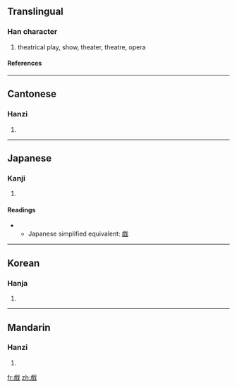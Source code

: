 {{see|戏}}

==Translingual==
===Han character===
{{Han char|rn=62|rad=戈|as=13|sn=17|four=2325<sub>0</sub>|canj=卜廿戈 (YTI)}}
# theatrical play, show, theater, theatre, opera
====References====
{{Han ref|kx=0414.230|dkj=11681|hdz=21413.130|uh=6232|ud=25138|bh=C0B8|bd=49336}}
----
==Cantonese==
===Hanzi===
{{yue-hanzi|jyut=|y=hei3}}
# {{defn|Cantonese}}
----
==Japanese==
===Kanji===
{{ja-kanji|grade=|rs=戈13}}
# {{defn|Japanese}} 
====Readings====
{{ja-readings|on=[[ぎ]] (gi), [[げ]] (ge), [[き]] (ki)|kun=[[たわむれる]] (tawamureru)}}


** Japanese simplified equivalent: [[戯]]
----
==Korean==
===Hanja===
{{ko-hanja|hangeul=희|eumhun=|rv=hui|mr=hŭi|y=huy}}
# {{defn|Korean}}
----
==Mandarin==
===Hanzi===
{{cmn-hanzi|sim=戏|pin=[[xī]] (xi1), [[xì]] (xi4)|wg=hsi<sup>1</sup>, hsi<sup>4</sup>}}
# {{defn|Mandarin}}

[[fr:戲]]
[[zh:戲]]